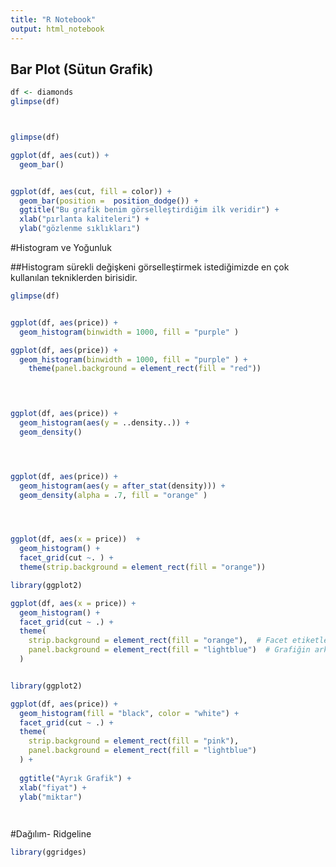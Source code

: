 ---
title: "R Notebook"
output: html_notebook
---
## Bar Plot (Sütun Grafik)

```{r}

df <- diamonds
glimpse(df)




```
```{r}
glimpse(df)

ggplot(df, aes(cut)) +
  geom_bar()


ggplot(df, aes(cut, fill = color)) +
  geom_bar(position =  position_dodge()) +
  ggtitle("Bu grafik benim görselleştirdiğim ilk veridir") +
  xlab("pırlanta kaliteleri") +
  ylab("gözlenme sıklıkları")


```


#Histogram ve Yoğunluk

##Histogram
sürekli değişkeni görselleştirmek istediğimizde en çok kullanılan tekniklerden birisidir.

```{r}

glimpse(df)


ggplot(df, aes(price)) +
  geom_histogram(binwidth = 1000, fill = "purple" )


```

```{r}

ggplot(df, aes(price)) +
  geom_histogram(binwidth = 1000, fill = "purple" ) +
    theme(panel.background = element_rect(fill = "red"))

           



```



```{r}


ggplot(df, aes(price)) + 
  geom_histogram(aes(y = ..density..)) +
  geom_density()




ggplot(df, aes(price)) + 
  geom_histogram(aes(y = after_stat(density))) +
  geom_density(alpha = .7, fill = "orange" )





```
```{r}


ggplot(df, aes(x = price))  + 
  geom_histogram() +
  facet_grid(cut ~. ) +
  theme(strip.background = element_rect(fill = "orange"))

```

```{r}
library(ggplot2)

ggplot(df, aes(x = price)) + 
  geom_histogram() +
  facet_grid(cut ~ .) +
  theme(
    strip.background = element_rect(fill = "orange"),  # Facet etiketlerinin arka plan rengi
    panel.background = element_rect(fill = "lightblue")  # Grafiğin arka plan rengi
  )



```

```{r}
library(ggplot2)

ggplot(df, aes(price)) + 
  geom_histogram(fill = "black", color = "white") +
  facet_grid(cut ~ .) +
  theme(
    strip.background = element_rect(fill = "pink"),
    panel.background = element_rect(fill = "lightblue") 
  ) + 
  
  ggtitle("Ayrık Grafik") +
  xlab("fiyat") +
  ylab("miktar")

  

```

#Dağılım- Ridgeline

```{r}

library(ggridges)




```



